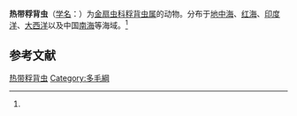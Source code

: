 {{Speciesbox
| name = 热带稃背虫
| status = 
| status_system = 
| image = 
| genus = Paleanotus
| species = debilis
| authority = (Grube, 1855)<ref name='id10475'>{{cite web| url =http://www.bioinfo.cn/db05/BjdwSpecies.php?action=view&id=10475| title =热带稃背虫| work =《中国动物物种编目数据库》| publisher =中国科学院微生物研究所| author =中国科学院动物研究所| accessdate =2009-04-16| deadurl =yes| archiveurl =https://web.archive.org/web/20160305032555/http://www.bioinfo.cn/db05/BjdwSpecies.php?action=view&id=10475| archivedate =2016-03-05}}</ref>
}}

'''热带稃背虫'''（[[学名|学名]]：{{lang|la|''Paleanotus debilis''}}）为[[金扇虫科|金扇虫科]][[稃背虫属|稃背虫属]]的动物。分布于[[地中海|地中海]]、[[红海|红海]]、[[印度洋|印度洋]]、[[大西洋|大西洋]]以及中国[[南海|南海]]等海域。<ref name='id10475'/>

== 参考文献 ==
{{reflist}}

{{Wikispecies|Paleanotus debilis}}
{{Taxonbar|from=Q2612348}}

[[Category:稃背虫属|热带稃背虫]]
[[Category:多毛綱|Category:多毛綱]]


{{环节动物小作品}}